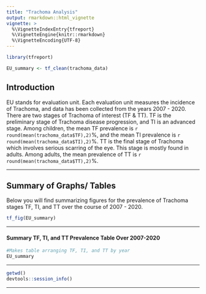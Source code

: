 ```yaml
---
title: "Trachoma Analysis"
output: rmarkdown::html_vignette
vignette: >
  %\VignetteIndexEntry{tfreport}
  %\VignetteEngine{knitr::rmarkdown}
  %\VignetteEncoding{UTF-8}
---
```


```r
library(tfreport)

EU_summary <- tf_clean(trachoma_data)
```

## Introduction

EU stands for evaluation unit. Each evaluation unit measures the incidence of Trachoma, and data has been collected from the years 2007 - 2020. There are two stages of Trachoma of interest (TF & TT). TF is the preliminary stage of Trachoma disease progression, and TI is an advanced stage. Among children, the mean TF prevalence is `r  round(mean(trachoma_data$TF),2)`%, and the mean TI prevalence is `r  round(mean(trachoma_data$TI),2)`%. TT is the final stage of Trachoma which involves serious scarring of the eye. This stage is mostly found in adults. Among adults, the mean prevalence of TT is `r  round(mean(trachoma_data$TT),2)`%. 

___

## Summary of Graphs/ Tables

Below you will find summarizing figures for the prevalence of Trachoma stages TF, TI, and TT over the course of 2007 - 2020. 

```r

tf_fig(EU_summary)

```

___

#### Summary TF, TI, and TT Prevalence Table Over 2007-2020

```r

#Makes table arranging TF, TI, and TT by year
EU_summary

```

___

```r
getwd()
devtools::session_info()
```

___



